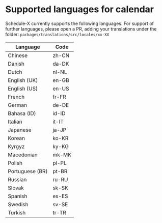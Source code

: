 # Supported languages for calendar

Schedule-X currently supports the following languages. For support of further languages, please open a PR, adding
your translations under the folder: `packages/translations/src/locales/xx-XX`

| Language        | Code  |
|-----------------|-------|
| Chinese         | zh-CN |
| Danish          | da-DK |
| Dutch           | nl-NL |
| English (UK)    | en-GB |
| English (US)    | en-US |
| French          | fr-FR |
| German          | de-DE |
| Bahasa (ID)     | id-ID |
| Italian         | it-IT |
| Japanese        | ja-JP |
| Korean          | ko-KR |
| Kyrgyz          | ky-KG |
| Macedonian      | mk-MK |
| Polish          | pl-PL |
| Portuguese (BR) | pt-BR |
| Russian         | ru-RU |
| Slovak          | sk-SK |
| Spanish         | es-ES |
| Swedish         | sv-SE |
| Turkish         | tr-TR |
